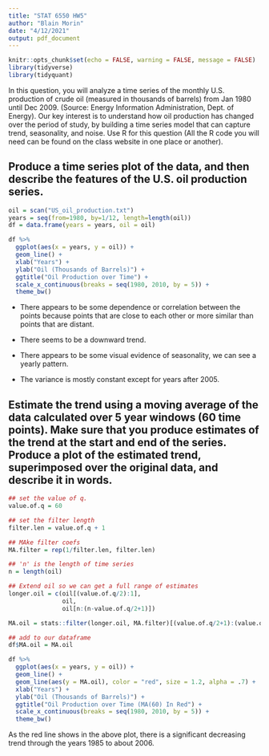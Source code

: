 ```yaml
---
title: "STAT 6550 HW5"
author: "Blain Morin"
date: "4/12/2021"
output: pdf_document
---
```


```r

knitr::opts_chunk$set(echo = FALSE, warning = FALSE, message = FALSE)
library(tidyverse)
library(tidyquant)


```

In this question, you will analyze a time series of the monthly U.S. production of crude oil (measured in thousands of barrels) from Jan 1980 until Dec 2009. (Source: Energy Information Administration, Dept. of Energy). Our key interest is to understand how oil production has changed over the period of study, by building a time series model that can capture trend, seasonality, and noise. Use R for this question (All the R code you will need can be found on the class website in one place or another).

## Produce a time series plot of the data, and then describe the features of the U.S. oil production series.

```r

oil = scan("US_oil_production.txt")
years = seq(from=1980, by=1/12, length=length(oil))
df = data.frame(years = years, oil = oil)

```

```r

df %>%
  ggplot(aes(x = years, y = oil)) +
  geom_line() +
  xlab("Years") +
  ylab("Oil (Thousands of Barrels)") +
  ggtitle("Oil Production over Time") +
  scale_x_continuous(breaks = seq(1980, 2010, by = 5)) +
  theme_bw()

```


* There appears to be some dependence or correlation between the points because points that are close to each other or more similar than points that are distant.

* There seems to be a downward trend.

* There appears to be some visual evidence of seasonality, we can see a yearly pattern.

* The variance is mostly constant except for years after 2005.

## Estimate the trend using a moving average of the data calculated over 5 year windows (60 time points). Make sure that you produce estimates of the trend at the start and end of the series. Produce a plot of the estimated trend, superimposed over the original data, and describe it in words.

```r

## set the value of q.
value.of.q = 60

## set the filter length
filter.len = value.of.q + 1

## MAke filter coefs
MA.filter = rep(1/filter.len, filter.len)

## 'n' is the length of time series
n = length(oil)

## Extend oil so we can get a full range of estimates
longer.oil = c(oil[(value.of.q/2):1],
               oil,
               oil[n:(n-value.of.q/2+1)])

MA.oil = stats::filter(longer.oil, MA.filter)[(value.of.q/2+1):(value.of.q/2+n)]

## add to our dataframe
df$MA.oil = MA.oil

```

```r

df %>%
  ggplot(aes(x = years, y = oil)) +
  geom_line() + 
  geom_line(aes(y = MA.oil), color = "red", size = 1.2, alpha = .7) +
  xlab("Years") +
  ylab("Oil (Thousands of Barrels)") +
  ggtitle("Oil Production over Time (MA(60) In Red") +
  scale_x_continuous(breaks = seq(1980, 2010, by = 5)) +
  theme_bw()

```

As the red line shows in the above plot, there is a significant decreasing trend through the years 1985 to about 2006. 

## 
